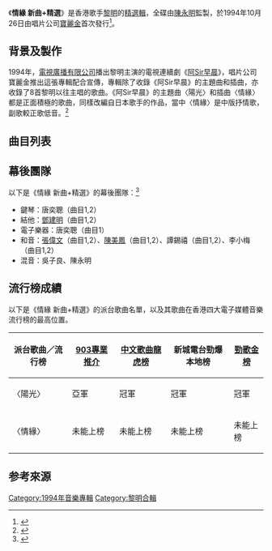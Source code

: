 {{Infobox album
| name       = 情緣 新曲+精選
| original_name  = 
| type       = 精選
| artist     = [[黎明|黎明]]
| cover      = 黎明 情緣.jpg
| alt        = 《情緣 新曲+精選》唱片專輯封面
| released   = 1994年10月26日
| format     = 
| recorded   = 1993至1994年
| studio     = 
| genre      = [[流行音樂|流行音樂]]
| length     = {{Duration|m=49|s=31}}
| language   = [[粵語|粵語]]
| label      = 寶麗金
| producer   = 
| chronology = 黎明
| prev_title = [[那有一天不想你|那有一天不想你]]
| prev_year  = 1994
| next_title = [[我的真心獻給你|我的真心獻給你]]
| next_year  = 1994
}}

《'''情緣 新曲+精選'''》是香港歌手[[黎明|黎明]]的[[精選輯|精選輯]]，全碟由[[陳永明_(音樂人)|陳永明]]監製，於1994年10月26日由唱片公司[[寶麗金|寶麗金]]首次發行<ref>{{Cite book | author = 林玉鑫| title = 百歌爭嗚 成名曲、流行曲快樂大放送 | location = 北京 | publisher = 海潮出版社 | date = 2001-01 | pages = 371 | ISBN = 7801512839 |language = zh-hans}}</ref>。

==背景及製作==
1994年，[[電視廣播有限公司|電視廣播有限公司]]播出黎明主演的電視連續劇《[[阿Sir早晨|阿Sir早晨]]》，唱片公司寶麗金推出這張專輯配合宣傳，專輯除了收錄《阿Sir早晨》的主題曲和插曲，亦收錄了8首黎明以往主唱的歌曲。《阿Sir早晨》的主題曲〈陽光〉和插曲〈情緣〉都是正面積極的歌曲，同樣改編自日本歌手的作品，當中〈情緣〉是中版抒情歌，副歌較正歌低音。<ref>{{Cite web|url = https://michaelchu-73917.medium.com/%E6%83%85%E7%B7%A3-%E9%98%BFsir%E6%97%A9%E6%99%A8-e857d688fe2d|title = 《情緣》阿Sir早晨|author = 朱米高|date = 2020-07-23|publisher = 千千闋歌與我常在|language = zh|accessdate = 2022-02-24|archive-url = https://web.archive.org/web/20201203233749/https://michaelchu-73917.medium.com/%E6%83%85%E7%B7%A3-%E9%98%BFsir%E6%97%A9%E6%99%A8-e857d688fe2d|archive-date = 2020-12-03|dead-url = no}}</ref>

==曲目列表==
{{Tracklist
| headline = 
| total_length = 49:31

| all_producer = 陳永明（曲目8由[[張國榮|張國榮]]與陳永明共同監製）
| extra_column = 首次收錄專輯

| title1 = 陽光
| music1 = [[福山雅治|福山雅治]]
| lyrics1 = [[劉卓輝|劉卓輝]]
| arranger1 = [[唐奕聰|唐奕聰]]
| longnote1 = 原曲為福山雅治的〈All My Loveing〉<br>電視劇《阿Sir早晨》主題曲
| extra1 = 情緣 新曲+精選
| length1 = 3:45

| title2 = 情緣
| music2 = [[中島薫|中島薫]]
| lyrics2 = [[向雪懷|向雪懷]]
| arranger2 = 唐奕聰
| longnote2 = 原曲為[[サンディー|サンディー]]的〈Goodbye Morning〉，改編自[[宇徳敬子|宇徳敬子]]和[[近藤房之助|近藤房之助]]翻唱版本的〈Good-by Morning〉<br>電視劇《阿Sir早晨》插曲
| extra2 = 情緣 新曲+精選
| length2 = 4:18

| title3 = 那有一天不想你
| music3 = [[林慕德|林慕德]]
| lyrics3 = 向雪懷
| arranger3 = [[蘇德華|蘇德華]]
| note3 = Mexico Remix
| longnote3 = 
| extra3 = [[那有一天不想你|那有一天不想你]]
| length3 = 3:44

| title4 = 最後的戀愛
| music4 = [[單立文|單立文]]
| lyrics4 = 單立文
| arranger4 = 蘇德華
| note4 = New Mexico Mix
| longnote4 = 
| extra4 = 情緣 新曲+精選
| length4 = 3:55

| title5 = 不醉舞夜
| music5 = [[Dito|Dito]]<br>[[Jorge_Zarath|Jorge Zarath]]
| lyrics5 = 劉卓輝
| arranger5 = [[陳澤忠|陳澤忠]]
| longnote5 = 
| extra5 = [[天地情緣_(專輯)|天地情緣]]
| length5 = 3:52

| title6 = 不可推搪
| music6 = [[Cleet_Boris|Cleet Boris]]
| lyrics6 = [[古倩敏|古倩敏]]
| arranger6 = 唐奕聰
| longnote6 = 
| extra6 = [[夢幻古堡_(專輯)|夢幻古堡]]
| length6 = 3:59

| title7 = 愛情影畫戲
| music7 = [[邰正宵|邰正宵]]
| lyrics7 = 古倩敏
| arranger7 = 唐奕聰
| longnote7 = 
| extra7 = 夢幻古堡
| length7 = 4:24

| title8 = 心愛
| music8 = [[Paul_Davis|Paul Davis]]
| lyrics8 = 古倩敏
| arranger8 = 唐奕聰
| longnote8 = 
| extra8 = 夢幻古堡
| length8 = 4:01

| title9 = 夏日燒着了
| music9 = [[桑田佳祐|桑田佳祐]]
| lyrics9 = 劉卓輝
| arranger9 = 唐奕聰
| longnote9 = 
| extra9 = [[夏日傾情_(專輯)|夏日傾情]]
| length9 = 3:57

| title10 = 夏日傾情
| music10 = Takashi Miki、Yasushi Akimoto
| lyrics10 = 向雪懷
| arranger10 = [[盧東尼|盧東尼]]
| longnote10 = 
| extra10 = 夏日傾情
| length10 = 4:10

| title11 = 我的情人
| music11 = [[小蟲|小蟲]]
| lyrics11 = 向雪懷
| arranger11 = 唐奕聰
| longnote11 = 
| extra11 = 夏日傾情
| length11 = 4:49

| title12 = YA YA YA
| music12 = [[橫山輝一|橫山輝一]]
| lyrics12 = [[周禮茂|周禮茂]]
| arranger12 = 陳澤忠
| longnote12 = 
| extra12 = 夏日傾情
| length12 = 4:37
}}

==幕後團隊==
以下是《情緣 新曲+精選》的幕後團隊：<ref>{{Cite web |url = https://www.discogs.com/%E9%BB%8E%E6%98%8E-%E6%83%85%E7%B7%A3-%E6%96%B0%E6%9B%B2%E7%B2%BE%E9%81%B8/release/13497080|title = 黎明－情緣 新曲+精選 |date = 1994-10 |publisher = Discogs |language = en|accessdate =2020-10-17|archive-url = https://web.archive.org/web/20190428205030/https://www.discogs.com/%E9%BB%8E%E6%98%8E-%E6%83%85%E7%B7%A3-%E6%96%B0%E6%9B%B2%E7%B2%BE%E9%81%B8/release/13497080|archive-date = 2019-04-28|dead-url = no}}</ref>
*鍵琴：唐奕聰（曲目1,2）
*結他：[[鄧建明|鄧建明]]（曲目1,2）
*電子樂器：唐奕聰（曲目1）
*和音：[[張偉文|張偉文]]（曲目1,2）、[[陳美鳳_(香港)|陳美鳳]]（曲目1,2）、譚錫禧（曲目1,2）、李小梅（曲目1,2）
*混音：吳子良、陳永明

==流行榜成績==
以下是《情緣 新曲+精選》的派台歌曲名單，以及其歌曲在香港四大電子媒體音樂流行榜的最高位置。
{| class="wikitable" align="center"
|-
! 派台歌曲／流行榜 !! [[903專業推介|903專業推介]] !! [[中文歌曲龍虎榜|中文歌曲龍虎榜]] !! 新城電台勁爆本地榜!! [[勁歌金榜|勁歌金榜]]
|-
|〈陽光〉||亞軍||冠軍||冠軍||冠軍
|-
|〈情緣〉||未能上榜||未能上榜||未能上榜||未能上榜
|}

==参考來源==
{{reflist}}
{{portal bar|音樂}}
{{黎明}}
[[Category:1994年音樂專輯|Category:1994年音樂專輯]]
[[Category:黎明合輯|Category:黎明合輯]]